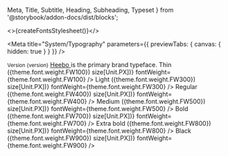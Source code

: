   Meta,
  Title,
  Subtitle,
  Heading,
  Subheading,
  Typeset
} from '@storybook/addon-docs/dist/blocks';



<>{createFontsStylesheet()}</>

<Meta
  title="System/Typography"
  parameters={{ previewTabs: { canvas: { hidden: true } } }}
/>

<Title>Typography</Title>
<Subtitle>
  <small>Version {version}</small>
</Subtitle>
<Subtitle>
  <a href="https://fonts.google.com/specimen/Heebo" target="_blank" style={{ fontSize: 'inherit' }}>
    Heebo
  </a> is the primary brand typeface.
</Subtitle>
<Subheading>Thin ({theme.font.weight.FW100})</Subheading>
<Typeset
  fontFamily='Heebo'
  fontSizes={Object.values(theme.font.size).map(size => size[Unit.PX])}
  fontWeight={theme.font.weight.FW100}
/>
<Subheading>Light ({theme.font.weight.FW300})</Subheading>
<Typeset
  fontFamily='Heebo'
  fontSizes={Object.values(theme.font.size).map(size => size[Unit.PX])}
  fontWeight={theme.font.weight.FW300}
/>
<Subheading>Regular ({theme.font.weight.FW400})</Subheading>
<Typeset
  fontFamily='Heebo'
  fontSizes={Object.values(theme.font.size).map(size => size[Unit.PX])}
  fontWeight={theme.font.weight.FW400}
/>
<Subheading>Medium ({theme.font.weight.FW500})</Subheading>
<Typeset
  fontFamily='Heebo'
  fontSizes={Object.values(theme.font.size).map(size => size[Unit.PX])}
  fontWeight={theme.font.weight.FW500}
/>
<Subheading>Bold ({theme.font.weight.FW700})</Subheading>
<Typeset
  fontFamily='Heebo'
  fontSizes={Object.values(theme.font.size).map(size => size[Unit.PX])}
  fontWeight={theme.font.weight.FW700}
/>
<Subheading>Extra bold ({theme.font.weight.FW800})</Subheading>
<Typeset
  fontFamily='Heebo'
  fontSizes={Object.values(theme.font.size).map(size => size[Unit.PX])}
  fontWeight={theme.font.weight.FW800}
/>
<Subheading>Black ({theme.font.weight.FW900})</Subheading>
<Typeset
  fontFamily='Heebo'
  fontSizes={Object.values(theme.font.size).map(size => size[Unit.PX])}
  fontWeight={theme.font.weight.FW900}
/>
